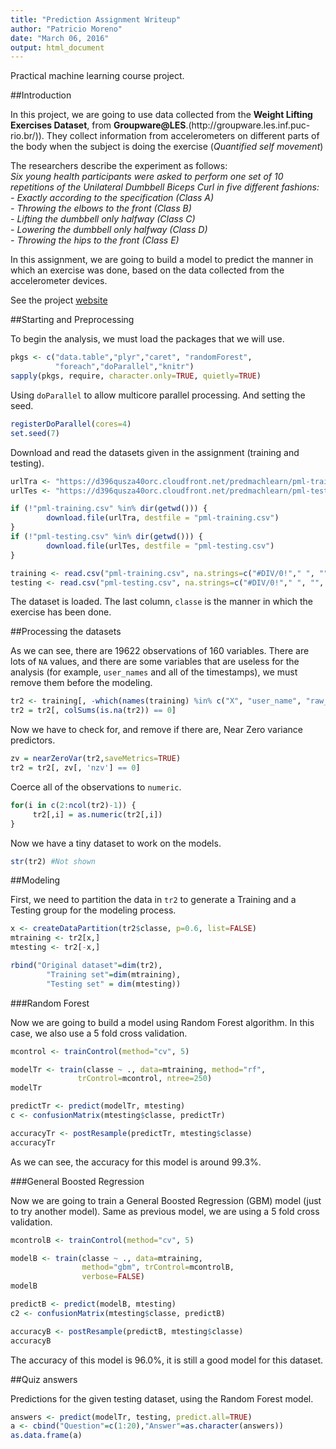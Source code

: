 ```yaml
---
title: "Prediction Assignment Writeup"
author: "Patricio Moreno"
date: "March 06, 2016"
output: html_document
---
```


Practical machine learning course project.

##Introduction

In this project, we are going to use data collected from the **Weight Lifting Exercises Dataset**, from **Groupware@LES**.(http://groupware.les.inf.puc-rio.br/)). They collect information from accelerometers on different parts of the body when the subject is doing the exercise (*Quantified self movement*)

The researchers describe the experiment as follows:  
*Six young health participants were asked to perform one set of 10 repetitions of the Unilateral Dumbbell Biceps Curl in five different fashions:   
- Exactly according to the specification (Class A)   
- Throwing the elbows to the front (Class B)  
- Lifting the dumbbell only halfway (Class C)  
- Lowering the dumbbell only halfway (Class D)  
- Throwing the hips to the front (Class E)  *

In this assignment, we are going to build a model to predict the manner in which an exercise was done, based on the data collected from the accelerometer devices.  

See the project [website](http://groupware.les.inf.puc-rio.br/har#weight_lifting_exercises)

##Starting and Preprocessing

To begin the analysis, we must load the packages that we will use.

```r
pkgs <- c("data.table","plyr","caret", "randomForest",
          "foreach","doParallel","knitr")
sapply(pkgs, require, character.only=TRUE, quietly=TRUE)

```

Using `doParallel` to allow multicore parallel processing. And setting the seed.
```r
registerDoParallel(cores=4)
set.seed(7)
```

Download and read the datasets given in the assignment (training and testing).

```r
urlTra <- "https://d396qusza40orc.cloudfront.net/predmachlearn/pml-training.csv"
urlTes <- "https://d396qusza40orc.cloudfront.net/predmachlearn/pml-testing.csv"

if (!"pml-training.csv" %in% dir(getwd())) {
        download.file(urlTra, destfile = "pml-training.csv")
}
if (!"pml-testing.csv" %in% dir(getwd())) {
        download.file(urlTes, destfile = "pml-testing.csv")
}
```

```r
training <- read.csv("pml-training.csv", na.strings=c("#DIV/0!"," ", "", "NA", "NAs", "NULL"))
testing <- read.csv("pml-testing.csv", na.strings=c("#DIV/0!"," ", "", "NA", "NAs", "NULL"))
```

The dataset is loaded. The last column, `classe` is the manner in which the exercise has been done. 


##Processing the datasets

As we can see, there are 19622 observations of 160 variables. There are lots of `NA` values, and there are some variables that are useless for the analysis (for example, `user_names` and all of the timestamps), we must remove them before the modeling.

```r
tr2 <- training[, -which(names(training) %in% c("X", "user_name", "raw_timestamp_part_1", "raw_timestamp_part_2", "cvtd_timestamp", "new_window", "num_window"))]
tr2 = tr2[, colSums(is.na(tr2)) == 0]
```

Now we have to check for, and remove if there are, Near Zero variance predictors.
```r
zv = nearZeroVar(tr2,saveMetrics=TRUE)
tr2 = tr2[, zv[, 'nzv'] == 0] 
```

Coerce all of the observations to `numeric`. 
```r
for(i in c(2:ncol(tr2)-1)) {
     tr2[,i] = as.numeric(tr2[,i])
}
```

Now we have a tiny dataset to work on the models.
```r
str(tr2) #Not shown
```


##Modeling

First, we need to partition the data in `tr2` to generate a Training and a Testing group for the modeling process.
```r
x <- createDataPartition(tr2$classe, p=0.6, list=FALSE)
mtraining <- tr2[x,]
mtesting <- tr2[-x,]

rbind("Original dataset"=dim(tr2),
        "Training set"=dim(mtraining),
        "Testing set" = dim(mtesting))
```

###Random Forest

Now we are going to build a model using Random Forest algorithm. In this case, we also use a 5 fold cross validation.
```r
mcontrol <- trainControl(method="cv", 5)

modelTr <- train(classe ~ ., data=mtraining, method="rf",
               trControl=mcontrol, ntree=250)
modelTr

predictTr <- predict(modelTr, mtesting)
c <- confusionMatrix(mtesting$classe, predictTr)

accuracyTr <- postResample(predictTr, mtesting$classe)
accuracyTr
```
As we can see, the accuracy for this model is around 99.3%.

###General Boosted Regression  

Now we are going to train a General Boosted Regression (GBM) model (just to try another model). Same as previous model, we are using a 5 fold cross validation.
```r
mcontrolB <- trainControl(method="cv", 5)

modelB <- train(classe ~ ., data=mtraining,
                method="gbm", trControl=mcontrolB, 
                verbose=FALSE)
modelB

predictB <- predict(modelB, mtesting)
c2 <- confusionMatrix(mtesting$classe, predictB)

accuracyB <- postResample(predictB, mtesting$classe)
accuracyB
```
The accuracy of this model is 96.0%, it is still a good model for this dataset.


##Quiz answers

Predictions for the given testing dataset, using the Random Forest model.

```r
answers <- predict(modelTr, testing, predict.all=TRUE)
a <- cbind("Question"=c(1:20),"Answer"=as.character(answers))
as.data.frame(a)
```

